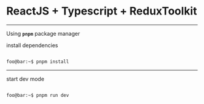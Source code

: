 <h1>ReactJS + Typescript + ReduxToolkit</h1>

---

Using **`pnpm`** package manager


install dependencies

```bash

foo@bar:~$ pnpm install
```

---

start dev mode

```bash

foo@bar:~$ pnpm run dev
```